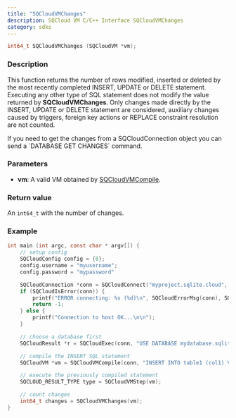 ```yaml
---
title: "SQCloudVMChanges"
description: SQCloud VM C/C++ Interface SQCloudVMChanges
category: sdks
---
```


```c
int64_t SQCloudVMChanges (SQCloudVM *vm);
```

### Description
This function returns the number of rows modified, inserted or deleted by the most recently completed INSERT, UPDATE or DELETE statement. Executing any other type of SQL statement does not modify the value returned by **SQCloudVMChanges**. Only changes made directly by the INSERT, UPDATE or DELETE statement are considered, auxiliary changes caused by triggers, foreign key actions or REPLACE constraint resolution are not counted.

<Callout type="warning" title="Count changes without a VM">
If you need to get the changes from a SQCloudConnection object you can send a `DATABASE GET CHANGES` command.
</Callout>

### Parameters
* **vm**: A valid VM obtained by [SQCloudVMCompile](/docs/sdk/c/sqcloudvmcompile).


### Return value
An `int64_t` with the number of changes.

### Example
```c
int main (int argc, const char * argv[]) {
    // setup config
    SQCloudConfig config = {0};
    config.username = "myusername";
    config.password = "mypassword"

    SQCloudConnection *conn = SQCloudConnect("myproject.sqlite.cloud", SQCLOUD_DEFAULT_PORT, &config);
    if (SQCloudIsError(conn)) {
        printf("ERROR connecting: %s (%d)\n", SQCloudErrorMsg(conn), SQCloudErrorCode(conn));
        return -1;
    } else {
        printf("Connection to host OK...\n\n");
    }

    // choose a database first
    SQCloudResult *r = SQCloudExec(conn, "USE DATABASE mydatabase.sqlite;");

    // compile the INSERT SQL statement
    SQCloudVM *vm = SQCloudVMCompile(conn, "INSERT INTO table1 (col1) VALUES ('Hello World');", -1, NULL);

    // execute the previously compiled statement
    SQCLOUD_RESULT_TYPE type = SQCloudVMStep(vm);

    // count changes
    int64_t changes = SQCloudVMChanges(vm);
}
```